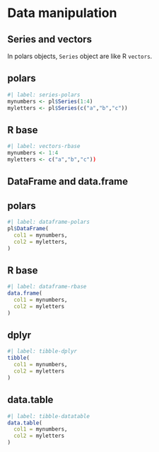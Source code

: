 # Data manipulation

## Series and vectors

In polars objects, `Series` object are like R `vectors`.

::: {.panel-tabset}
## polars

```r
#| label: series-polars
mynumbers <- pl$Series(1:4)
myletters <- pl$Series(c("a","b","c"))
```

## R base

```r
#| label: vectors-rbase
mynumbers <- 1:4
myletters <- c("a","b","c"))
```

:::

## DataFrame and data.frame

::: {.panel-tabset}
## polars

```r
#| label: dataframe-polars
pl$DataFrame(
  col1 = mynumbers,
  col2 = myletters,
)
```

## R base

```r
#| label: dataframe-rbase
data.frame(
  col1 = mynumbers,
  col2 = myletters
)
```

## dplyr

```r
#| label: tibble-dplyr
tibble(
  col1 = mynumbers,
  col2 = myletters
)
```

## data.table

```r
#| label: tibble-datatable
data.table(
  col1 = mynumbers,
  col2 = myletters
)
```

:::